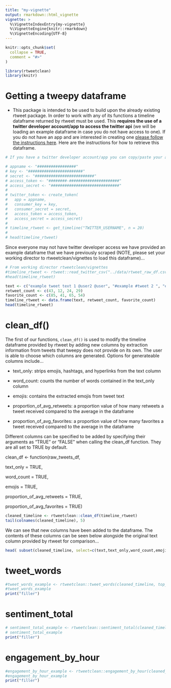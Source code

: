 ```yaml
---
title: "my-vignette"
output: rmarkdown::html_vignette
vignette: >
  %\VignetteIndexEntry{my-vignette}
  %\VignetteEngine{knitr::rmarkdown}
  %\VignetteEncoding{UTF-8}
---
```


```r
knitr::opts_chunk$set(
  collapse = TRUE,
  comment = "#>"
)
```

```r
library(rtweetclean)
library(knitr)
```

# Getting a tweepy dataframe

-   This package is intended to be used to build upon the already existing rtweet package. In order to work with any of its functions a timeline dataframe returned by rtweet must be used. This **requires the use of a twitter developer account/app to access the twitter api** (we will be loading an example dataframe in case you do not have access to one). If you do not have an app and are interested in creating one [please follow the instructions here](https://cran.r-project.org/web/packages/rtweet/vignettes/auth.html). Here are the instructions for how to retrieve this dataframe.

```r
# If you have a twitter developer account/app you can copy/paste your access information and unmute the code below to scrape a twitter timeline of your choosing!

# appname <- "#################"
# key <- "########################"
# secret <- "##########################"
# access_token <- "########-######################"
# access_secret <- "##############################"
# 
# twitter_token <- create_token(
#   app = appname,
#   consumer_key = key,
#   consumer_secret = secret,
#   access_token = access_token,
#   access_secret = access_secret)
# 
# timeline_rtweet <- get_timeline("TWITTER_USERNAME", n = 20)
# 
# head(timeline_rtweet)
```

Since everyone may not have twitter developer access we have provided an example dataframe that we have previously scraped (NOTE, please set your working director to rtweetclean/vignettes to load this dataframe)...

```r
# From working director rtweetclean/vignettes
#timeline_rtweet <- rtweet::read_twitter_csv("../data/rtweet_raw_df.csv", unflatten = FALSE)
#head(timeline_rtweet)

text <- c("example tweet text 1 @user2 @user", "#example #tweet 2 ", "example tweet 3 https://t.co/G4ziCaPond", "example tweet 4")
retweet_count <- c(43, 12, 24, 29)
favorite_count <- c(85, 41, 65, 54)
timeline_rtweet <- data.frame(text, retweet_count, favorite_count)
head(timeline_rtweet)
```

# clean\_df()

The first of our functions, `clean_df()` is used to modify the timeline dataframe provided by rtweet by adding new columns by extraction information from tweets that tweepy does not provide on its own. The user is able to choose which columns are generated. Options for generateable columns include...

-   text\_only: strips emojis, hashtags, and hyperlinks from the text column

-   word\_count: counts the number of words contained in the text\_only column

-   emojis: contains the extracted emojis from tweet text

-   proportion\_of\_avg\_retweets: a proportion value of how many retweets a tweet received compared to the average in the dataframe

-   proportion\_of\_avg\_favorites: a proportion value of how many favorites a tweet received compared to the average in the dataframe

Different columns can be specified to be added by specifying their arguments as "TRUE" or "FALSE" when calling the clean\_df function. They are all set to TRUE by default.

clean\_df \<- function(raw\_tweets\_df,

text\_only = TRUE,

word\_count = TRUE,

emojis = TRUE,

proportion\_of\_avg\_retweets = TRUE,

proportion\_of\_avg\_favorites = TRUE)

```r
cleaned_timeline <- rtweetclean::clean_df(timeline_rtweet)
tail(colnames(cleaned_timeline), 5)
```

We can see that new columns have been added to the dataframe. The contents of these columns can be seen below alongside the original text column provided by rtweet for comparison...

```r
head( subset(cleaned_timeline, select=c(text,text_only,word_count,emojis, prptn_rts_vs_avg, prptn_favorites_vs_avg)),3)
```

# tweet\_words

```r
#tweet_words_example <- rtweetclean::tweet_words(cleaned_timeline, top_n=5)
#tweet_words_example
print("filler")
```

# sentiment\_total

```r
# sentiment_total_example <- rtweetclean::sentiment_total(cleaned_timeline, drop_sentiment = FALSE)
# sentiment_total_example
print("filler")
```

# engagement\_by\_hour

```r
#engagement_by_hour_example <- rtweetclean::engagement_by_hour(cleaned_timeline)
#engagement_by_hour_example
print("filler")
```
